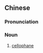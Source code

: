 {{also|玻璃纸}}
==Chinese==
{{zh-forms|s=玻璃纸|type=21}}

===Pronunciation===
{{zh-pron
|m=bōlizhǐ
|c=bo1 lei4-1 zi2
|cat=n
}}

===Noun===
{{zh-noun}}

# [[cellophane]]